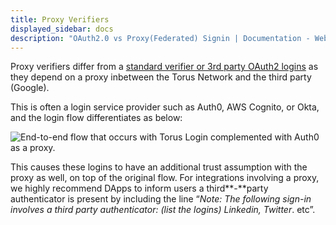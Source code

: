 ```yaml
---
title: Proxy Verifiers
displayed_sidebar: docs
description: "OAuth2.0 vs Proxy(Federated) Signin | Documentation - Web3Auth"
---
```


Proxy verifiers differ from a
[standard verifier or 3rd party OAuth2 logins](/infrastructure/technical-architecture/role-of-nodes/logins-key-assignment) as they depend on a proxy
inbetween the Torus Network and the third party (Google).

This is often a login service provider such as Auth0, AWS Cognito, or Okta, and the login flow differentiates as below:

![End-to-end flow that occurs with Torus Login complemented with Auth0 as a proxy.](/contents/sign-in-with-auth0-1-.png)

This causes these logins to have an additional trust assumption with the proxy as well, on top of the original flow. For integrations involving a
proxy, we highly recommend DApps to inform users a third**-**party authenticator is present by including the line “_Note: The following sign-in
involves a third party authenticator: (list the logins) Linkedin, Twitter_. etc”.
